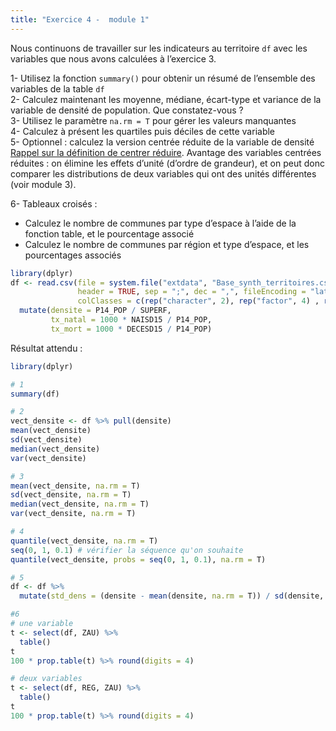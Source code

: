 ```yaml
---
title: "Exercice 4 -  module 1"
---  
```


Nous continuons de travailler sur les indicateurs au territoire `df` avec les variables que nous avons calculées à l'exercice 3.


1- Utilisez la fonction `summary()` pour obtenir un résumé de l’ensemble des variables de la table `df`  
2- Calculez maintenant les moyenne, médiane, écart-type et variance de la variable de densité de population. Que constatez-vous ?  
3- Utilisez le paramètre `na.rm = T` pour gérer les valeurs manquantes  
4- Calculez à présent les quartiles puis déciles de cette variable  
5- Optionnel : calculez la version centrée réduite de la variable de densité [Rappel sur la définition de centrer réduire](https://fr.wikipedia.org/wiki/Variable_centr%C3%A9e_r%C3%A9duite). Avantage des variables centrées réduites : on élimine les effets d'unité (d'ordre de grandeur), et on peut donc comparer les distributions de deux variables qui ont des unités différentes (voir module 3).

6- Tableaux croisés :
  
- Calculez le nombre de communes par type d’espace à l’aide de la fonction table, et le pourcentage associé  
- Calculez le nombre de communes par région et type d’espace, et les pourcentages associés  

```r
library(dplyr)
df <- read.csv(file = system.file("extdata", "Base_synth_territoires.csv", package = "savoirfR"),
               header = TRUE, sep = ";", dec = ",", fileEncoding = "latin1",
               colClasses = c(rep("character", 2), rep("factor", 4) , rep(NA, 32))) %>% 
  mutate(densite = P14_POP / SUPERF,
         tx_natal = 1000 * NAISD15 / P14_POP,
         tx_mort = 1000 * DECESD15 / P14_POP)

```

Résultat attendu :   

```r
library(dplyr)

# 1  
summary(df)

# 2
vect_densite <- df %>% pull(densite)
mean(vect_densite)
sd(vect_densite)
median(vect_densite)
var(vect_densite)

# 3
mean(vect_densite, na.rm = T)
sd(vect_densite, na.rm = T)
median(vect_densite, na.rm = T)
var(vect_densite, na.rm = T)

# 4
quantile(vect_densite, na.rm = T)
seq(0, 1, 0.1) # vérifier la séquence qu'on souhaite
quantile(vect_densite, probs = seq(0, 1, 0.1), na.rm = T)

# 5
df <- df %>% 
  mutate(std_dens = (densite - mean(densite, na.rm = T)) / sd(densite, na.rm = T))

#6 
# une variable
t <- select(df, ZAU) %>% 
  table()
t
100 * prop.table(t) %>% round(digits = 4)

# deux variables
t <- select(df, REG, ZAU) %>% 
  table()
t
100 * prop.table(t) %>% round(digits = 4)

```

